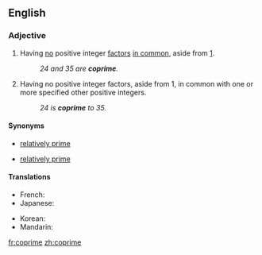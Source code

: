 ==English==
{{wikipedia}}

===Adjective===
{{en-adj|-}}

# {{mathematics|of two or more positive integers}} Having [[no]] positive integer [[factor]]s [[in common]], aside from [[1]].
#: ''24 and 35 are '''coprime'''.''
# {{mathematics|of a positive integer}} Having no positive integer factors, aside from 1, in common with one or more specified other positive integers.
#:''24 is '''coprime''' to 35.''

====Synonyms====
* {{sense|having no factors in common}} [[relatively prime]]
* {{sense|having no factors in common with}} [[relatively prime]]

====Translations====
{{trans-top|Having no factors in common}}
* French: {{t+|fr|premiers entre eux}}
* Japanese: {{t+|ja|互いに素|tr=tagai ni so}}
{{trans-mid}}
* Korean: {{t|ko|서로소|tr=seoroso}}
* Mandarin: {{t|cmn|互质|sc=Hani}}
{{trans-bottom}}

[[fr:coprime]]
[[zh:coprime]]